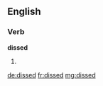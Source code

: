 ==English==
===Verb===
'''dissed'''
# {{past of|[[diss]]}}

[[de:dissed]]
[[fr:dissed]]
[[mg:dissed]]